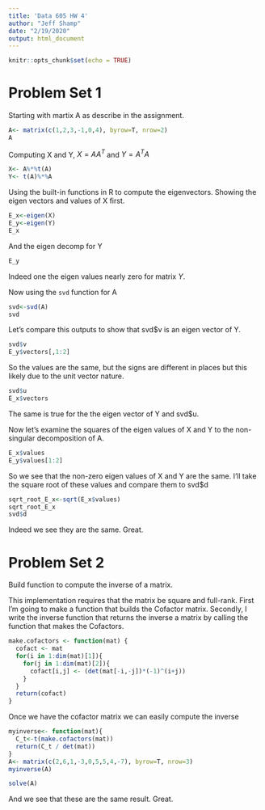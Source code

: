 ```yaml
---
title: 'Data 605 HW 4'
author: "Jeff Shamp"
date: "2/19/2020"
output: html_document
---
```


```r
knitr::opts_chunk$set(echo = TRUE)
```

# Problem Set 1

Starting with martix A as describe in the assignment. 

```r
A<- matrix(c(1,2,3,-1,0,4), byrow=T, nrow=2)
A
```

Computing X and Y, $X=AA^{T}$ and $Y=A^{T}A$

```r
X<- A%*%t(A)
Y<- t(A)%*%A
```

Using the built-in functions in R to compute the eigenvectors. Showing the eigen vectors and values of X first. 

```r
E_x<-eigen(X)
E_y<-eigen(Y)
E_x
```

And the eigen decomp for Y
```r
E_y
```

Indeed one the eigen values nearly zero for matrix $Y$. 

Now using the `svd` function for A
```r
svd<-svd(A)
svd
```

Let's compare this outputs to show that svd$v is an eigen vector of Y. 

```r
svd$v
E_y$vectors[,1:2]
```

So the values are the same, but the signs are different in places but this likely due to the unit vector nature. 

```r
svd$u
E_x$vectors
```

The same is true for the the eigen vector of Y and svd$u. 

Now let's examine the squares of the eigen values of X and Y to the non-singular decomposition of A. 

```r
E_x$values
E_y$values[1:2]
```

So we see that the non-zero eigen values of X and Y are the same. I'll take the square root of these values and compare them to svd$d

```r
sqrt_root_E_x<-sqrt(E_x$values)
sqrt_root_E_x
svd$d
```

Indeed we see they are the same. Great. 



# Problem Set 2

Build function to compute the inverse of a matrix. 

This implementation requires that the matrix be square and full-rank. First I'm going to make a function that builds the Cofactor matrix. Secondly, I write the inverse function that returns the inverse a matrix by calling the function that makes the Cofactors. 

```r
make.cofactors <- function(mat) {
  cofact <- mat 
  for(i in 1:dim(mat)[1]){
    for(j in 1:dim(mat)[2]){
      cofact[i,j] <- (det(mat[-i,-j])*(-1)^(i+j)) 
    }
  }
  return(cofact)
}
```

Once we have the cofactor matrix we can easily compute the inverse

```r
myinverse<- function(mat){
  C_t<-t(make.cofactors(mat))
  return(C_t / det(mat))
}
A<- matrix(c(2,6,1,-3,0,5,5,4,-7), byrow=T, nrow=3)
myinverse(A)
```

```r
solve(A)
```

And we see that these are the same result. Great. 




